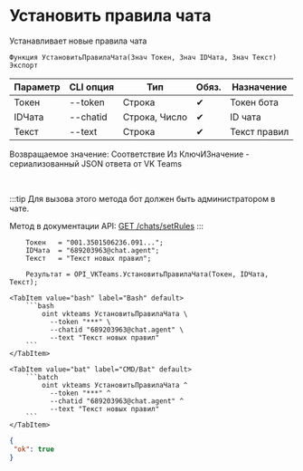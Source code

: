 ﻿---
sidebar_position: 14
---


# Установить правила чата
 Устанавливает новые правила чата



`Функция УстановитьПравилаЧата(Знач Токен, Знач IDЧата, Знач Текст) Экспорт`

  | Параметр | CLI опция | Тип | Обяз. | Назначение |
  |-|-|-|-|-|
  | Токен | --token | Строка | &#x2714; | Токен бота |
  | IDЧата | --chatid | Строка, Число | &#x2714; | ID чата |
  | Текст | --text | Строка | &#x2714; | Текст правил |

  
  Возвращаемое значение:   Соответствие Из КлючИЗначение - сериализованный JSON ответа от VK Teams

<br/>

:::tip
Для вызова этого метода бот должен быть администратором в чате.

 Метод в документации API: [GET /chats/setRules](https://teams.vk.com/botapi/#/chats/get_chats_setRules)
:::
<br/>


```bsl title="Пример использования для 1С:Предприятие/OneScript"
    Токен   = "001.3501506236.091...";
    IDЧата  = "689203963@chat.agent";
    Текст   = "Текст новых правил";

    Результат = OPI_VKTeams.УстановитьПравилаЧата(Токен, IDЧата, Текст);
```
    

 <Tabs>
  
    <TabItem value="bash" label="Bash" default>
        ```bash
            oint vkteams УстановитьПравилаЧата \
              --token "***" \
              --chatid "689203963@chat.agent" \
              --text "Текст новых правил"
        ```
    </TabItem>
  
    <TabItem value="bat" label="CMD/Bat" default>
        ```batch
            oint vkteams УстановитьПравилаЧата ^
              --token "***" ^
              --chatid "689203963@chat.agent" ^
              --text "Текст новых правил"
        ```
    </TabItem>
</Tabs>


```json title="Результат"
{
 "ok": true
}
```
